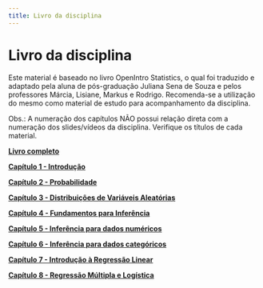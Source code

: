 ```yaml
---
title: Livro da disciplina
---
```


<h1 class="titulo">
  Livro da disciplina
</h1>

Este material é baseado no livro OpenIntro Statistics, o qual foi traduzido e adaptado pela aluna de pós-graduação Juliana Sena de Souza e pelos professores Márcia, Lisiane, Markus e Rodrigo. Recomenda-se a utilização do mesmo como material de estudo para acompanhamento da disciplina.

Obs.: A numeração dos capítulos NÃO possui relação direta com a numeração dos slides/vídeos da disciplina. Verifique os títulos de cada material.

<b>[Livro completo](livro_completo/index.html)</b>

<b>[Capítulo 1 - Introdução](cpt1/ch1_intro.html)</b>

<b>[Capítulo 2 - Probabilidade](cpt2/ch2_prob.html)</b>

<b>[Capítulo 3 - Distribuições de Variáveis Aleatórias](cpt3/ch3_distribuicoes.html)</b>

<b>[Capítulo 4 - Fundamentos para Inferência](cpt4/ch4_fund_inf.html)</b>

<b>[Capítulo 5 - Inferência para dados numéricos](cpt5/ch5_inf_num.html)</b>

<b>[Capítulo 6 - Inferência para dados categóricos](cpt6/ch6_inf_cat.html)</b>

<b>[Capítulo 7 - Introdução à Regressão Linear](cpt7/ch7_reg_simples.html)</b>

<b>[Capítulo 8 - Regressão Múltipla e Logística](cpt8/ch8_reg_mult_log.html)</b>




 